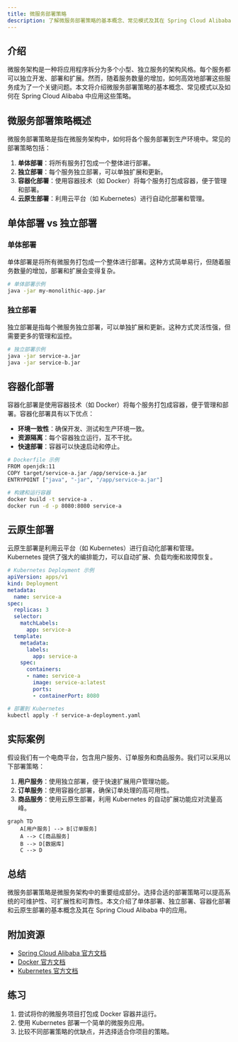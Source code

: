 ```yaml
---
title: 微服务部署策略
description: 了解微服务部署策略的基本概念、常见模式及其在 Spring Cloud Alibaba 中的实际应用。
---
```


## 介绍

微服务架构是一种将应用程序拆分为多个小型、独立服务的架构风格。每个服务都可以独立开发、部署和扩展。然而，随着服务数量的增加，如何高效地部署这些服务成为了一个关键问题。本文将介绍微服务部署策略的基本概念、常见模式以及如何在 Spring Cloud Alibaba 中应用这些策略。

## 微服务部署策略概述

微服务部署策略是指在微服务架构中，如何将各个服务部署到生产环境中。常见的部署策略包括：

1. **单体部署**：将所有服务打包成一个整体进行部署。
2. **独立部署**：每个服务独立部署，可以单独扩展和更新。
3. **容器化部署**：使用容器技术（如 Docker）将每个服务打包成容器，便于管理和部署。
4. **云原生部署**：利用云平台（如 Kubernetes）进行自动化部署和管理。

## 单体部署 vs 独立部署

### 单体部署

单体部署是将所有微服务打包成一个整体进行部署。这种方式简单易行，但随着服务数量的增加，部署和扩展会变得复杂。

```bash
# 单体部署示例
java -jar my-monolithic-app.jar
```

### 独立部署

独立部署是指每个微服务独立部署，可以单独扩展和更新。这种方式灵活性强，但需要更多的管理和监控。

```bash
# 独立部署示例
java -jar service-a.jar
java -jar service-b.jar
```

## 容器化部署

容器化部署是使用容器技术（如 Docker）将每个服务打包成容器，便于管理和部署。容器化部署具有以下优点：

- **环境一致性**：确保开发、测试和生产环境一致。
- **资源隔离**：每个容器独立运行，互不干扰。
- **快速部署**：容器可以快速启动和停止。

```bash
# Dockerfile 示例
FROM openjdk:11
COPY target/service-a.jar /app/service-a.jar
ENTRYPOINT ["java", "-jar", "/app/service-a.jar"]
```

```bash
# 构建和运行容器
docker build -t service-a .
docker run -d -p 8080:8080 service-a
```

## 云原生部署

云原生部署是利用云平台（如 Kubernetes）进行自动化部署和管理。Kubernetes 提供了强大的编排能力，可以自动扩展、负载均衡和故障恢复。

```yaml
# Kubernetes Deployment 示例
apiVersion: apps/v1
kind: Deployment
metadata:
  name: service-a
spec:
  replicas: 3
  selector:
    matchLabels:
      app: service-a
  template:
    metadata:
      labels:
        app: service-a
    spec:
      containers:
      - name: service-a
        image: service-a:latest
        ports:
        - containerPort: 8080
```

```bash
# 部署到 Kubernetes
kubectl apply -f service-a-deployment.yaml
```

## 实际案例

假设我们有一个电商平台，包含用户服务、订单服务和商品服务。我们可以采用以下部署策略：

1. **用户服务**：使用独立部署，便于快速扩展用户管理功能。
2. **订单服务**：使用容器化部署，确保订单处理的高可用性。
3. **商品服务**：使用云原生部署，利用 Kubernetes 的自动扩展功能应对流量高峰。

```mermaid
graph TD
    A[用户服务] --> B[订单服务]
    A --> C[商品服务]
    B --> D[数据库]
    C --> D
```

## 总结

微服务部署策略是微服务架构中的重要组成部分。选择合适的部署策略可以提高系统的可维护性、可扩展性和可靠性。本文介绍了单体部署、独立部署、容器化部署和云原生部署的基本概念及其在 Spring Cloud Alibaba 中的应用。

## 附加资源

- [Spring Cloud Alibaba 官方文档](https://spring-cloud-alibaba-group.github.io/)
- [Docker 官方文档](https://docs.docker.com/)
- [Kubernetes 官方文档](https://kubernetes.io/docs/home/)

## 练习

1. 尝试将你的微服务项目打包成 Docker 容器并运行。
2. 使用 Kubernetes 部署一个简单的微服务应用。
3. 比较不同部署策略的优缺点，并选择适合你项目的策略。
